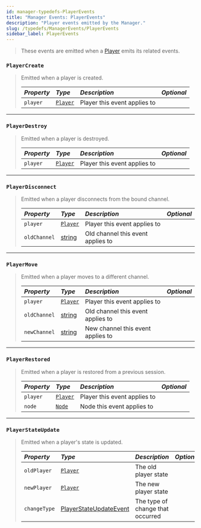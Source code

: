 ```yaml
---
id: manager-typedefs-PlayerEvents
title: "Manager Events: PlayerEvents"
description: "Player events emitted by the Manager."
slug: /typedefs/ManagerEvents/PlayerEvents
sidebar_label: PlayerEvents
---
```


> These events are emitted when a [Player](../../Classes/Player.mdx) emits its related events.  

### `PlayerCreate`

> Emitted when a player is created.
> 
> | <i className="fa-solid fa-hashtag"/> Property | <i className="fa-solid fa-font"/> Type | <i className="fa-solid fa-list"/> Description  | <i className="fa-solid fa-flask"/> Optional |
> |:----------------------------------------------|:---------------------------------------|:-----------------------------------------------|:-------------------------------------------:|
> | `player`                                      | [`Player`](../../Classes/Player.mdx)   | Player this event applies to                   | <i className="fa-solid fa-xmark"/>          |

---

### `PlayerDestroy`

> Emitted when a player is destroyed.
> 
> | <i className="fa-solid fa-hashtag"/> Property | <i className="fa-solid fa-font"/> Type | <i className="fa-solid fa-list"/> Description  | <i className="fa-solid fa-flask"/> Optional |
> |:----------------------------------------------|:---------------------------------------|:-----------------------------------------------|:-------------------------------------------:|
> | `player`                                      | [`Player`](../../Classes/Player.mdx)   | Player this event applies to                   | <i className="fa-solid fa-xmark"/>          |

---

### `PlayerDisconnect`

> Emitted when a player disconnects from the bound channel.
> 
> | <i className="fa-solid fa-hashtag"/> Property | <i className="fa-solid fa-font"/> Type                                                            | <i className="fa-solid fa-list"/> Description  | <i className="fa-solid fa-flask"/> Optional |
> |:----------------------------------------------|:--------------------------------------------------------------------------------------------------|:-----------------------------------------------|:-------------------------------------------:|
> | `player`                                      | [`Player`](../../Classes/Player.mdx)                                                              | Player this event applies to                   | <i className="fa-solid fa-xmark"/>          |
> | `oldChannel`                                  | [string](https://developer.mozilla.org/en-US/docs/Web/JavaScript/Reference/Global_Objects/String) | Old channel this event applies to              | <i className="fa-solid fa-xmark"/>          |

---

### `PlayerMove`

> Emitted when a player moves to a different channel.
> 
> | <i className="fa-solid fa-hashtag"/> Property | <i className="fa-solid fa-font"/> Type                                                            | <i className="fa-solid fa-list"/> Description  | <i className="fa-solid fa-flask"/> Optional |
> |:----------------------------------------------|:--------------------------------------------------------------------------------------------------|:-----------------------------------------------|:-------------------------------------------:|
> | `player`                                      | [`Player`](../../Classes/Player.mdx)                                                              | Player this event applies to                   | <i className="fa-solid fa-xmark"/>          |
> | `oldChannel`                                  | [string](https://developer.mozilla.org/en-US/docs/Web/JavaScript/Reference/Global_Objects/String) | Old channel this event applies to              | <i className="fa-solid fa-xmark"/>          |
> | `newChannel`                                  | [string](https://developer.mozilla.org/en-US/docs/Web/JavaScript/Reference/Global_Objects/String) | New channel this event applies to              | <i className="fa-solid fa-xmark"/>          |

---

### `PlayerRestored`

> Emitted when a player is restored from a previous session.
> 
> | <i className="fa-solid fa-hashtag"/> Property | <i className="fa-solid fa-font"/> Type | <i className="fa-solid fa-list"/> Description  | <i className="fa-solid fa-flask"/> Optional |
> |:--------------------------------------------- |:---------------------------------------|:-----------------------------------------------|:-------------------------------------------:|
> | `player`                                      | [`Player`](../../Classes/Player.mdx)   | Player this event applies to                   | <i className="fa-solid fa-xmark"/>          |
> | `node`                                        | [`Node`](../../Classes/Node.mdx)       | Node this event applies to                     | <i className="fa-solid fa-xmark"/>          |

---

### `PlayerStateUpdate`

> Emitted when a player's state is updated.
> 
> | <i className="fa-solid fa-hashtag"/> Property | <i className="fa-solid fa-font"/> Type                  | <i className="fa-solid fa-list"/> Description  | <i className="fa-solid fa-flask"/> Optional |
> |:--------------------------------------------- |:--------------------------------------------------------|:-----------------------------------------------|:-------------------------------------------:|
> | `oldPlayer`                                   | [`Player`](../../Classes/Player.mdx)                    | The old player state                           | <i className="fa-solid fa-xmark"/>          |
> | `newPlayer`                                   | [`Player`](../../Classes/Player.mdx)                    | The new player state                           | <i className="fa-solid fa-xmark"/>          |
> | `changeType`                                  | [PlayerStateUpdateEvent](../PlayerStateUpdateEvent.mdx) | The type of change that occurred               | <i className="fa-solid fa-xmark"/>          |
